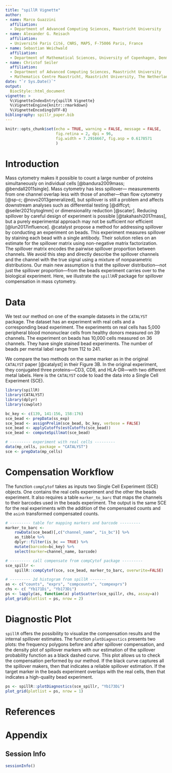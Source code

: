 ```yaml
---
title: "spillR Vignette"
author: 
- name: Marco Guazzini
  affiliation: 
  - Department of Advanced Computing Sciences, Maastricht University
- name: Alexander G. Reisach
  affiliation: 
  - Université Paris Cité, CNRS, MAP5, F-75006 Paris, France
- name: Sebastian Weichwald
  affiliation: 
  - Department of Mathematical Sciences, University of Copenhagen, Denmark
- name: Christof Seiler
  affiliation: 
  - Department of Advanced Computing Sciences, Maastricht University
  - Mathematics Centre Maastricht, Maastricht University, The Netherlands
date: "`r Sys.Date()`"
output: 
  BiocStyle::html_document
vignette: >
  %\VignetteIndexEntry{spillR Vignette}
  %\VignetteEngine{knitr::rmarkdown}
  %\VignetteEncoding{UTF-8}
bibliography: spillr_paper.bib
---
```


```r
knitr::opts_chunk$set(echo = TRUE, warning = FALSE, message = FALSE, 
                      fig.retina = 2, dpi = 96, 
                      fig.width = 7.2916667, fig.asp = 0.6178571
                      )
```

# Introduction

Mass cytometry makes it possible to count a large number of proteins simultaneously on individual cells [@bandura2009mass; @bendall2011single]. Mass cytometry has less spillover--- measurements from one channel overlap less with those of another---than flow cytometry [@sp-c; @novo2013generalized], but spillover is still a problem and affects downstream analyses such as differential testing [@diffcyt; @seiler2021cytoglmm] or dimensionality reduction [@scater]. Reducing spillover by careful design of experiment is possible [@takahashi2017mass], but a purely experimental approach may not be sufficient nor efficient [@lun2017influence]. @catalyst propose a method for addressing spillover by conducting an experiment on beads. This experiment measures spillover by staining each bead with a single antibody. Their solution relies on an estimate for the spillover matrix using non-negative matrix factorization. The spillover matrix encodes the pairwise spillover proportion between channels. We avoid this step and directly describe the spillover channels and the channel with the true signal using a mixture of nonparametric distributions. Our main new assumption is that the spillover distribution---not just the spillover proportion---from the beads experiment carries over to the biological experiment. Here, we illustrate the `spillR`_R_ package for spillover compensation in mass cytometry.

# Data

We test our method on one of the example datasets in the `CATALYST` package. The dataset has an experiment with real cells and a corresponding bead experiment. The experiments on real cells has 5,000 peripheral blood mononuclear cells from healthy donors measured on 39 channels. The experiment on beads has 10,000 cells measured on 36 channels. They have single stained bead experiments. The number of beads per mental label range from 112 to 241.

We compare the two methods on the same marker as in the original `CATALYST` paper [@catalyst] in their Figure 3B. In the original experiment, they conjugated three proteins---CD3, CD8, and HLA-DR---with two different metal labels. Here is the `CATALYST` code to load the data into a Single Cell Experiment (SCE).

```r
library(spillR)
library(CATALYST)
library(dplyr)
library(cowplot)

bc_key <- c(139, 141:156, 158:176)
sce_bead <- prepData(ss_exp)
sce_bead <- assignPrelim(sce_bead, bc_key, verbose = FALSE)
sce_bead <- applyCutoffs(estCutoffs(sce_bead))
sce_bead <- computeSpillmat(sce_bead)

# --------- experiment with real cells ---------
data(mp_cells, package = "CATALYST")
sce <- prepData(mp_cells)
```

# Compensation Workflow

The function `compCytof` takes as inputs two Single Cell Experiment (SCE) objects. One contains the real cells experiment and the other the beads experiment. It also requires a table `marker_to_barc` that maps the channels to their barcodes used in the beads experiment. The output is the same SCE for the real experiments with the addition of the compensated counts and the `asinh` transformed compensated counts.

```r
# --------- table for mapping markers and barcode ---------
marker_to_barc <- 
    rowData(sce_bead)[,c("channel_name", "is_bc")] %>%
    as_tibble %>%
    dplyr::filter(is_bc == TRUE) %>%
    mutate(barcode=bc_key) %>%
    select(marker=channel_name, barcode)

# --------- call compensate from compCytof package ---------
sce_spillr <- 
    spillR::compCytof(sce, sce_bead, marker_to_barc, overwrite=FALSE)

# --------- 2d histogram from spillR -------
as <- c("counts", "exprs", "compcounts", "compexprs")
chs <- c( "Yb171Di", "Yb173Di")
ps <- lapply(as, function(a) plotScatter(sce_spillr, chs, assay=a))
plot_grid(plotlist = ps, nrow = 2)
```

# Diagnostic Plot

`spillR` offers the possibility to visualize the compensation results and the internal spillover estimates. The function `plotDiagnostics` presents two plots: the frequency polygons before and after spillover compensation, and the density plot of spillover markers with our estimation of the spillover probability function as a black dashed curve. This plot allows us to check the compensation performed by our method. If the black curve captures all the spillover makers, then that indicates a reliable spillover estimation. If the target marker in the beads experiment overlaps with the real cells, then that indicates a high-quality bead experiment.

```r
ps <- spillR::plotDiagnostics(sce_spillr, "Yb173Di")
plot_grid(plotlist = ps, nrow = 1)
```

# References {-}

<div id="refs"></div>

# Appendix {-}

## Session Info {-}

```r
sessionInfo()
```

